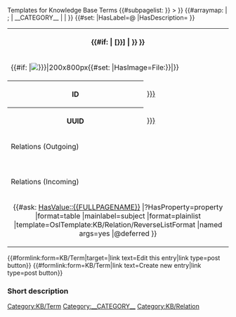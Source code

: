 <noinclude>
{{OslTemplate:Helper/Docu/FormTemplate}}

Templates for Knowledge Base Terms
{{#subpagelist: }}
</noinclude>
<includeonly>{{DISPLAYTITLE:{{{label}}} <{{#explode:{{OslTemplate:ID/UUID/Format/Normal |{{PAGENAME}}}}|-|0}}> }}<!-- 
-->[[Category:KB/Term]]{{#arraymap: {{{category|}}} | ; | __CATEGORY__ | [[Category:__CATEGORY__]] | }}<!--
-->{{#set: 
<!-- |HasUuid={{OslTemplate:ID/UUID/Format/Normal |{{PAGENAME}}}}  -->
|HasLabel={{{label}}}@{{{label_lang_code}}}
|HasDescription={{{description|}}}
}}<!--
-->{{{alternative_labels|}}}<!--
--><table class="info_box">
<tr>
<th class="heading" colspan="2">{{#if: {{{display_name|}}}|{{{display_name|}}} [{{{id|{{PAGENAME}}}}}] | {{{id|{{PAGENAME}}}}} }}</th>
</tr>
<tr>
<td class="picture" colspan="2">{{#if: {{{image|}}}|[[File:{{{image|}}}|200x800px]]{{#set: |HasImage=File:{{{image|}}}}}|}}</td>
</tr>
<tr>
<th>ID</th>
<td>[[HasId::{{{id|{{PAGENAMEE}}}}}]]</td>
</tr>
<tr>
<th>UUID</th>
<td>[[HasUuid::{{{uuid|{{OslTemplate:ID/UUID/Format/Normal |{{PAGENAME}}}}}}}]]</td>
</tr>
<tr>
<td class="subheading" colspan="2">Relations (Outgoing)</td>
</tr>
<tr>
<td colspan="2" style="text-align:center">
{{{relations|}}}
</td>
</tr>
<tr>
<td class="subheading" colspan="2">Relations (Incoming)</td>
</tr>
<tr>
<td colspan="2" style="text-align:center">
{{#ask: [[Category:KB/Relation]] [[HasValue::{{FULLPAGENAME}}]] 
|?HasProperty=property
|format=table
|mainlabel=subject
|format=plainlist
|template=OslTemplate:KB/Relation/ReverseListFormat
|named args=yes
|@deferred
}}
</td>
</tr>
</table>
{{#formlink:form=KB/Term|target={{FULLPAGENAME}}|link text=Edit this entry|link type=post button}}
{{#formlink:form=KB/Term|link text=Create new entry|link type=post button}}
=== Short description ===
{{{description|}}}

<div id="custom-ve-add-first-section-link"></div>
</includeonly>